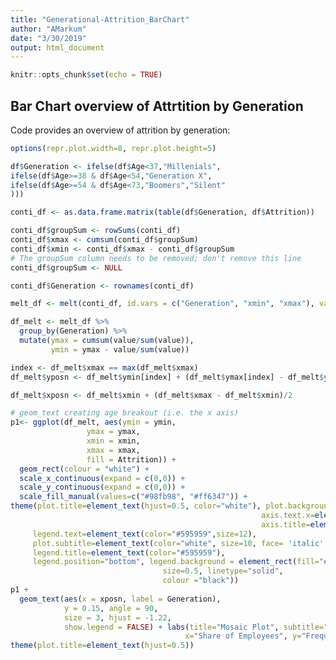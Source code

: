 ```yaml
---
title: "Generational-Attrition_BarChart"
author: "AMarkum"
date: "3/30/2019"
output: html_document
---
```


```r
knitr::opts_chunk$set(echo = TRUE)
```

## Bar Chart overview of Attrtition by Generation

Code provides an overview of attrition by generation:

```r

options(repr.plot.width=8, repr.plot.height=5)

df$Generation <- ifelse(df$Age<37,"Millenials",
ifelse(df$Age>=38 & df$Age<54,"Generation X",
ifelse(df$Age>=54 & df$Age<73,"Boomers","Silent"
)))

conti_df <- as.data.frame.matrix(table(df$Generation, df$Attrition))

conti_df$groupSum <- rowSums(conti_df)
conti_df$xmax <- cumsum(conti_df$groupSum)
conti_df$xmin <- conti_df$xmax - conti_df$groupSum
# The groupSum column needs to be removed; don't remove this line
conti_df$groupSum <- NULL

conti_df$Generation <- rownames(conti_df)

melt_df <- melt(conti_df, id.vars = c("Generation", "xmin", "xmax"), variable.name = "Attrition")

df_melt <- melt_df %>%
  group_by(Generation) %>%
  mutate(ymax = cumsum(value/sum(value)),
         ymin = ymax - value/sum(value))

index <- df_melt$xmax == max(df_melt$xmax)
df_melt$yposn <- df_melt$ymin[index] + (df_melt$ymax[index] - df_melt$ymin[index])/2

df_melt$xposn <- df_melt$xmin + (df_melt$xmax - df_melt$xmin)/2

# geom_text creating age breakout (i.e. the x axis)
p1<- ggplot(df_melt, aes(ymin = ymin,
                 ymax = ymax,
                 xmin = xmin,
                 xmax = xmax,
                 fill = Attrition)) +
  geom_rect(colour = "white") +
  scale_x_continuous(expand = c(0,0)) +
  scale_y_continuous(expand = c(0,0)) +
  scale_fill_manual(values=c("#98fb98", "#ff6347")) +
theme(plot.title=element_text(hjust=0.5, color="white"), plot.background=element_rect(fill="#0D7680"),
                                                        axis.text.x=element_text(colour="white"), axis.text.y=element_text(colour="white"),
                                                        axis.title=element_text(colour="white"),
     legend.text=element_text(color="#595959",size=12),
     plot.subtitle=element_text(color="white", size=10, face= 'italic', hjust=0.5),
     legend.title=element_text(color="#595959"),
     legend.position="bottom", legend.background = element_rect(fill="#FFF9F5",
                                  size=0.5, linetype="solid", 
                                  colour ="black"))
p1 + 
  geom_text(aes(x = xposn, label = Generation),
            y = 0.15, angle = 90,
            size = 3, hjust = -1.22,
            show.legend = FALSE) + labs(title="Mosaic Plot", subtitle="Understanding both levels and frequencies of Attrition by Generation", 
                                       x="Share of Employees", y="Frequency") + 
theme(plot.title=element_text(hjust=0.5))
```

